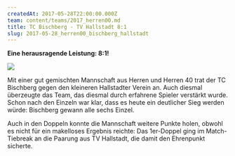 ```yaml
---
createdAt: 2017-05-28T22:00:00.000Z
team: content/teams/2017_herren00.md
title: TC Bischberg - TV Hallstadt 8:1
slug: 2017-05-28_herren00_bischberg_hallstadt
---
```

**Eine herausragende Leistung: 8:1!**

![](/uploads/2017/2017-05-28_herren_hallstadt.jpg)

Mit einer gut gemischten Mannschaft aus Herren und Herren 40 trat der TC Bischberg gegen den kleineren Hallstadter Verein an.
Auch diesmal überzeugte das Team, das diesmal durch erfahrene Spieler verstärkt wurde.
Schon nach den Einzeln war klar, dass es heute ein deutlicher Sieg werden würde: Bischberg gewann alle sechs Einzel.

Auch in den Doppeln konnte die Mannschaft weitere Punkte holen,
obwohl es nicht für ein makelloses Ergebnis reichte:
Das 1er-Doppel ging im Match-Tiebreak an die Paarung aus TV Hallstadt, die damit den Ehrenpunkt sicherte.